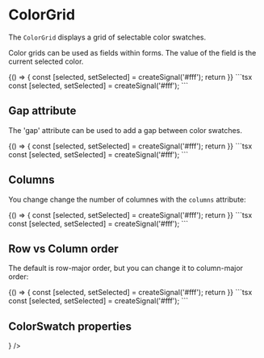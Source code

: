 
# ColorGrid

The `ColorGrid` displays a grid of selectable color swatches.

Color grids can be used as fields within forms. The value of the field is the current selected
color.

<DemoSection>
  <Group>
  {() => {
    const [selected, setSelected] = createSignal('#fff');
    return <ColorGrid
      style={{ width: '10rem' }}
      colors={colors}
      value={selected()}
      onChange={setSelected}
      name="nogap"
    />
  }}
  </Group>
</DemoSection>
<SourceCode>
```tsx
const [selected, setSelected] = createSignal('#fff');
<ColorGrid
  style={{ width: '10rem' }}
  colors={colors}
  value={selected()}
  onChange={setSelected}
  name="nogap"
/>
```
</SourceCode>

## Gap attribute

The 'gap' attribute can be used to add a gap between color swatches.

<DemoSection>
  <Group>
  {() => {
    const [selected, setSelected] = createSignal('#fff');
    return <ColorGrid
      style={{ width: '10rem' }}
      colors={colors}
      value={selected()}
      onChange={setSelected}
      name="smgap"
      gap="sm"
    />
  }}
  </Group>
</DemoSection>
<SourceCode>
```tsx
const [selected, setSelected] = createSignal('#fff');
<ColorGrid
  style={{ width: '10rem' }}
  colors={colors}
  value={selected()}
  onChange={setSelected}
  name="smgap"
  gap="sm"
/>
```
</SourceCode>

## Columns

You change change the number of columnes with the `columns` attribute:

<DemoSection>
  <Group>
  {() => {
    const [selected, setSelected] = createSignal('#fff');
    return <ColorGrid
      style={{ width: '10rem' }}
      colors={colors}
      value={selected()}
      onChange={setSelected}
      columns={5}
      name="col5"
      gap="sm"
    />
  }}
  </Group>
</DemoSection>
<SourceCode>
```tsx
const [selected, setSelected] = createSignal('#fff');
<ColorGrid
  style={{ width: '10rem' }}
  colors={colors}
  value={selected()}
  onChange={setSelected}
  columns={5}
  name="col5"
  gap="sm"
/>
```
</SourceCode>

## Row vs Column order

The default is row-major order, but you can change it to column-major order:

<DemoSection>
  <Group>
  {() => {
    const [selected, setSelected] = createSignal('#fff');
    return <ColorGrid
      style={{ width: '10rem' }}
      colors={colors}
      value={selected()}
      onChange={setSelected}
      columnMajor
      name="cmo"
      gap="sm"
    />
  }}
  </Group>
</DemoSection>
<SourceCode>
```tsx
const [selected, setSelected] = createSignal('#fff');
<ColorGrid
  style={{ width: '10rem' }}
  colors={colors}
  value={selected()}
  onChange={setSelected}
  columnMajor
  name="cmo"
  gap="sm"
/>
```
</SourceCode>

## ColorSwatch properties

<PropsTable>
  <PropsItem name="colors" description="The array of colors to display." type="string[]" />
  <PropsItem name="name" description="The form field name. This determines the value of the field when the form is submitted." type="string" />
  <PropsItem
    name="gap"
    description="Gap between rows and columns."
    type={<UnionType values={['xl', 'lg', 'md', 'sm', 'xs']} />}
  />
  <PropsItem
    name="value"
    description="Current selected color."
    type="string"
  />
  <PropsItem
    name="onChange"
    description="Callback which is called when a swatch is clicked."
    type="(color: string) => void"
  />
  <PropsItem
    name="columns"
    description="The number of columns to display. If the grid is column-major, then the number of columns is determined automatically."
    type="number"
  />
  <PropsItem
    name="rows"
    description="The number of rows to display. If the grid is row-major, then the number of rows is determined automatically."
    type="number"
  />
  <PropsItem
    name="columnMajor"
    description="Whether the colors should be displayed in column-major order. If false, then they are displayed in row-major order."
    type="boolean"
  />
</PropsTable>
